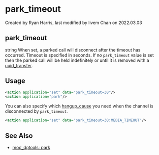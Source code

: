 
# park_timeout 

 Created by  Ryan Harris, last modified by  livem Chan on 2022.03.03

## park_timeout

string When set, a parked call will disconnect after the timeout has occurred. Timeout is specified in seconds. If no `park_timeout` value is set then the parked call will be held indefinitely or until it is removed with a [uuid\_transfer](../FreeSWITCH-Explained/Modules/mod_commands_1966741.mdx#uuid_transfer).

## **Usage**

```xml
<action application="set" data="park_timeout=30"/>
<action application="park"/>
```

You can also specify which [hangup\_cause](../FreeSWITCH-Explained/Dialplan/Variables-Master-List_16352570.mdx#bridge_hangup_cause) you need when the channel is disconnected by `park_timeout`.

```xml
<action application="set" data="park_timeout=30:MEDIA_TIMEOUT"/>
```

## See Also

* [mod\_dptools: park](../FreeSWITCH-Explained/Modules/mod-dptools/6586687.mdx#0-about)



